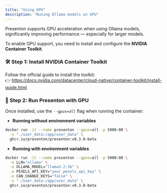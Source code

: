 ```yaml
---
title: "Using GPU"
description: "Runing Ollama models on GPU"
---
```


Presenton supports GPU acceleration when using Ollama models, significantly improving performance — especially for larger models.

To enable GPU support, you need to install and configure the **NVIDIA Container Toolkit**.

### 🛠️ Step 1: Install NVIDIA Container Toolkit

Follow the official guide to install the toolkit:\
👉 https://docs.nvidia.com/datacenter/cloud-native/container-toolkit/install-guide.html

### 🚀 Step 2: Run Presenton with GPU

Once installed, use the `--gpus=all` flag when running the container:

- **Running without environment variables**

```bash
docker run -it --name presenton --gpus=all -p 5000:80 \
  -v "./user_data:/app/user_data" \
  ghcr.io/presenton/presenton:v0.3.0-beta
```

- **Running with environment variables**

```bash
docker run -it --name presenton --gpus=all -p 5000:80 \
  -e LLM="ollama" \
  -e OLLAMA_MODEL="llama3.2:3b" \
  -e PEXELS_API_KEY="your_pexels_api_key" \
  -e CAN_CHANGE_KEYS="false" \
  -v "./user_data:/app/user_data" \
  ghcr.io/presenton/presenton:v0.3.0-beta
```